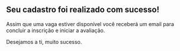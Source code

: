 ## **Seu cadastro foi realizado com sucesso!**

Assim que uma vaga estiver disponível você receberá um email para concluir a inscrição e iniciar a avaliação.

Desejamos a ti, muito sucesso.
